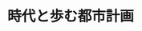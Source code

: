﻿---
title: "時代と歩む都市計画"
category: "その他"
vol: 54
interviewee: "中井 検裕 "
url: ""
tags: ["都市","景観"]
pdf: "54-3.pdf"
career: ""
pdfurl: "54-3/54-3.pdf"
preface: "時代を見つめ都市を描く中井より、都市の景観問題と都市縮小という二つの研究テーマを紹介。これからの都市と私たちの関係。たまには立ち止まって考えてみるのも悪くない。"
---
